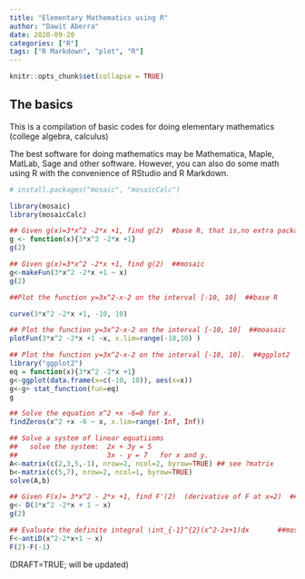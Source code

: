 ```yaml
---
title: "Elementary Mathematics using R"
author: "Dawit Aberra"
date: 2020-09-20
categories: ["R"]
tags: ["R Markdown", "plot", "R"]
---
```


```r
knitr::opts_chunk$set(collapse = TRUE)
```

## The basics
This is a compilation of basic codes for doing elementary mathematics (college algebra, calculus)

The best software for doing mathematics may be Mathematica, Maple, MatLab, Sage and other software.  However, you can also do some math using R with the convenience of RStudio and R Markdown.


```r
# install.packages("mosaic", "mosaicCalc")
```



```r
library(mosaic)
library(mosaicCalc)

```



```r

## Given g(x)=3*x^2 -2*x +1, find g(2)  #base R, that is,no extra package is used.
g <- function(x){3*x^2 -2*x +1}
g(2)
```


```r

## Given g(x)=3*x^2 -2*x +1, find g(2)  ##mosaic
g<-makeFun(3*x^2 -2*x +1 ~ x)
g(2)

```



```r

##Plot the function y=3x^2-x-2 on the interval [-10, 10]  ##base R

curve(3*x^2 -2*x +1, -10, 10)

```


```r

## Plot the function y=3x^2-x-2 on the interval [-10, 10]  ##moasaic
plotFun(3*x^2 -2*x +1 ~x, x.lim=range(-10,10) )

```



```r

## Plot the function y=3x^2-x-2 on the interval [-10, 10].  ##ggplot2
library("ggplot2")
eq = function(x){3*x^2 -2*x +1}
g<-ggplot(data.frame(x=c(-10, 10)), aes(x=x))
g<-g+ stat_function(fun=eq)
g

```






```r

## Solve the equation x^2 +x -6=0 for x.
findZeros(x^2 +x -6 ~ x, x.lim=range(-Inf, Inf))

```

```r
## Solve a system of linear equatiioms
##   solve the system:  2x + 3y = 5 
##                      3x - y = 7   for x and y. 
A<-matrix(c(2,3,5,-1), nrow=2, ncol=2, byrow=TRUE) ## see ?matrix
b<-matrix(c(5,7), nrow=2, ncol=1, byrow=TRUE)
solve(A,b)

```




```r

## Given F(x)= 3*x^2 - 2*x +1, find F'(2)  (derivative of F at x=2)  ##mosaicCal
g<- D(3*x^2 -2*x + 1 ~ x)
g(2)

```





```r

## Evaluate the definite integral \int_{-1}^{2}(x^2-2x+1)dx       ##mosaicCal
F<-antiD(x^2-2*x+1 ~ x)
F(2)-F(-1)

```

(DRAFT=TRUE; will be updated)

